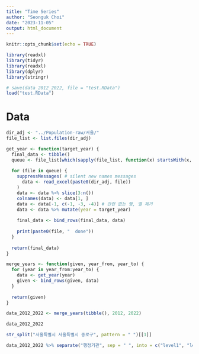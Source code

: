 ```yaml
---
title: "Time Series"
author: "Seonguk Choi"
date: "2023-11-05"
output: html_document
---
```


```r
knitr::opts_chunk$set(echo = TRUE)

library(readxl)
library(tidyr)
library(readxl)
library(dplyr)
library(stringr)

# save(data_2012_2022, file = "test.RData")
load("test.RData")
```

# Data

```r
dir_adj <- "../Population-raw/서울/"
file_list <- list.files(dir_adj)

get_year <- function(target_year) {
  final_data <- tibble()
  queue <- file_list[which(sapply(file_list, function(x) startsWith(x, as.character(target_year))))]
  
  for (file in queue) {
    suppressMessages( # silent new names messages
      data <- read_excel(paste0(dir_adj, file))
    )
    data <- data %>% slice(3:n())
    colnames(data) <- data[1, ]
    data <- data[-1, c(-1, -3, -4)] # 관련 없는 행, 열 제거
    data <- data %>% mutate(year = target_year)
    
    final_data <- bind_rows(final_data, data)
    
    print(paste0(file, "  done"))
  }
  
  return(final_data)
}
```


```r
merge_years <- function(given, year_from, year_to) {
  for (year in year_from:year_to) {
    data <- get_year(year)
    given <- bind_rows(given, data)
  }
  
  return(given)
}
```

```r
data_2012_2022 <- merge_years(tibble(), 2012, 2022)
```

```r
data_2012_2022
```

```r
str_split("서울특별시 서울특별시 종로구", pattern = " ")[[1]]

data_2012_2022 %>% separate("행정기관", sep = " ", into = c("level1", "level2", "level3"))
```

